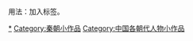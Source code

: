 {{hiddencat}}
{{Catnav|頁面分類|人类社会|人物|人物小作品|各时代人物小作品}}
{{Catnav|頁面分類|人物|人物小作品|各时代人物小作品}}
{{Catnav|頁面分類|...|秦漢|秦朝|秦朝人}}
{{Catnav|頁面分類|...|中国朝代|各朝代中国人|秦朝人}}

用法：加入{{Tl|秦朝人小作品}}标签。

[[Category:秦朝人|*]]
[[Category:秦朝小作品|Category:秦朝小作品]]
[[Category:中国各朝代人物小作品|Category:中国各朝代人物小作品]]
